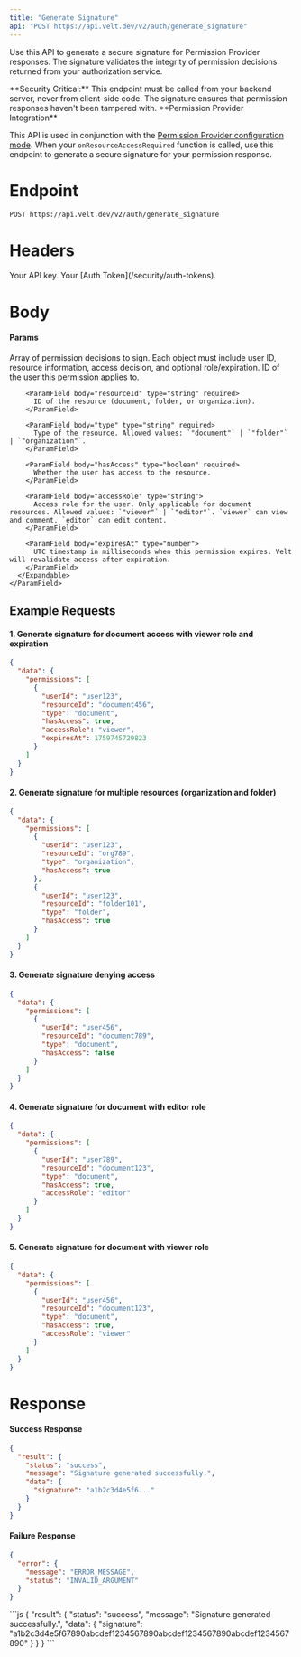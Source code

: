 ```yaml
---
title: "Generate Signature"
api: "POST https://api.velt.dev/v2/auth/generate_signature"
---
```


Use this API to generate a secure signature for Permission Provider responses. The signature validates the integrity of permission decisions returned from your authorization service.

<Warning>
**Security Critical:** This endpoint must be called from your backend server, never from client-side code. The signature ensures that permission responses haven't been tampered with.
</Warning>

<Info>
**Permission Provider Integration**

This API is used in conjunction with the [Permission Provider configuration mode](/key-concepts/overview#c-real-time-permission-provider). When your `onResourceAccessRequired` function is called, use this endpoint to generate a secure signature for your permission response.
</Info>

# Endpoint
`POST https://api.velt.dev/v2/auth/generate_signature`

# Headers
<ParamField header="x-velt-api-key" type="string" required>
  Your API key.
</ParamField>

<ParamField header="x-velt-auth-token" type="string" required>
  Your [Auth Token](/security/auth-tokens).
</ParamField>

# Body

#### Params

<ParamField body="data" type="object" required>
  <Expandable title="properties">
    <ParamField body="permissions" type="PermissionData[]" required>
      Array of permission decisions to sign. Each object must include user ID, resource information, access decision, and optional role/expiration.
      <Expandable title="PermissionData Object Properties">
        <ParamField body="userId" type="string" required>
          ID of the user this permission applies to.
        </ParamField>

        <ParamField body="resourceId" type="string" required>
          ID of the resource (document, folder, or organization).
        </ParamField>

        <ParamField body="type" type="string" required>
          Type of the resource. Allowed values: `"document"` | `"folder"` | `"organization"`.
        </ParamField>

        <ParamField body="hasAccess" type="boolean" required>
          Whether the user has access to the resource.
        </ParamField>

        <ParamField body="accessRole" type="string">
          Access role for the user. Only applicable for document resources. Allowed values: `"viewer"` | `"editor"`. `viewer` can view and comment, `editor` can edit content.
        </ParamField>

        <ParamField body="expiresAt" type="number">
          UTC timestamp in milliseconds when this permission expires. Velt will revalidate access after expiration.
        </ParamField>
      </Expandable>
    </ParamField>
  </Expandable>
</ParamField>

## **Example Requests**

#### 1. Generate signature for document access with viewer role and expiration

```JSON
{
  "data": {
    "permissions": [
      {
        "userId": "user123",
        "resourceId": "document456",
        "type": "document",
        "hasAccess": true,
        "accessRole": "viewer",
        "expiresAt": 1759745729823
      }
    ]
  }
}
```

#### 2. Generate signature for multiple resources (organization and folder)

```JSON
{
  "data": {
    "permissions": [
      {
        "userId": "user123",
        "resourceId": "org789",
        "type": "organization",
        "hasAccess": true
      },
      {
        "userId": "user123",
        "resourceId": "folder101",
        "type": "folder",
        "hasAccess": true
      }
    ]
  }
}
```

#### 3. Generate signature denying access

```JSON
{
  "data": {
    "permissions": [
      {
        "userId": "user456",
        "resourceId": "document789",
        "type": "document",
        "hasAccess": false
      }
    ]
  }
}
```

#### 4. Generate signature for document with editor role

```JSON
{
  "data": {
    "permissions": [
      {
        "userId": "user789",
        "resourceId": "document123",
        "type": "document",
        "hasAccess": true,
        "accessRole": "editor"
      }
    ]
  }
}
```

#### 5. Generate signature for document with viewer role

```JSON
{
  "data": {
    "permissions": [
      {
        "userId": "user456",
        "resourceId": "document123",
        "type": "document",
        "hasAccess": true,
        "accessRole": "viewer"
      }
    ]
  }
}
```

# Response

#### Success Response

```JSON
{
  "result": {
    "status": "success",
    "message": "Signature generated successfully.",
    "data": {
      "signature": "a1b2c3d4e5f6..."
    }
  }
}
```

#### Failure Response

```JSON
{
  "error": {
    "message": "ERROR_MESSAGE",
    "status": "INVALID_ARGUMENT"
  }
}
```

<ResponseExample>
```js
{
  "result": {
    "status": "success",
    "message": "Signature generated successfully.",
    "data": {
      "signature": "a1b2c3d4e5f67890abcdef1234567890abcdef1234567890abcdef1234567890"
    }
  }
}
```
</ResponseExample>
